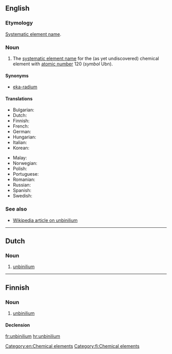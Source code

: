 ==English==
{{elements|Ubn|ununennium|Uue|unbiunium|Ubu}}

===Etymology===
[[w:Systematic element name|Systematic element name]].

===Noun===
{{en-noun|-}}

# The [[systematic element name]] for the (as yet undiscovered) chemical element with [[atomic number]] 120 (''symbol'' Ubn).

====Synonyms====
* [[eka-radium]]

====Translations====
{{trans-top|chemical element}}
* Bulgarian: {{t|bg|унбинилий|m|tr=unbinílij}}
* Dutch: {{t|nl|unbinilium|n}}
* Finnish: {{t|fi|unbinilium}}
* French: {{t+|fr|unbinilium|m}}
* German: {{t|de|Unbinilium|n}}
* Hungarian: {{t|hu|unbinilium}}
* Italian: {{t+|it|unbinilio|m}}
* Korean: {{t|ko|운비닐륨|tr=unbinillyum}}
{{trans-mid}}
* Malay: {{t|ms|unbinilium}}
* Norwegian: {{t|no|unbinilium}}
* Polish: {{t|pl|unbinilium|m}}
* Portuguese: {{t|pt|unbinílio|m}}
* Romanian: {{t|ro|unbiniliu|n}}
* Russian: {{t|ru|унбини́лий|m}}
* Spanish: {{t|es|unbinilio|m}}
* Swedish: {{t|sv|unbinilium}}
{{trans-bottom}}

===See also===
* [[w:Unbinilium|Wikipedia article on unbinilium]]

[[Category:en:Chemical elements]]

----

==Dutch==
{{elements|Ubn|ununennium|Uue|unbiunium|Ubu|lang=nl}}

===Noun===
{{nl-noun|n|-|-}}

# [[#English|unbinilium]]

----

==Finnish==
{{wikipedia|lang=fi}}

===Noun===
{{head|fi|noun}}

# [[#English|unbinilium]]

====Declension====
{{fi-decl-risti|n=sg|unbinilium|||a|i=0}}

[[Category:fi:Chemical elements]]

[[fr:unbinilium]]
[[hr:unbinilium]]